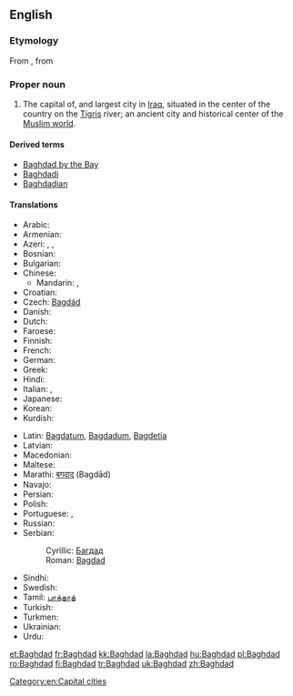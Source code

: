 {{wikipedia}}
==English==

===Etymology===
From {{etyl|pal}} {{term|Bagdād|lang=pal|tr=Bagdād}}, from {{etyl|peo}} {{term|𐎲𐎥𐎭𐎠𐎫|sc=Xpeo|tr=Baga-dāta||Gift of God}}

===Proper noun===
{{en-proper noun}}

# The capital of, and largest city in [[Iraq]], situated in the center of the country on the [[Tigris]] river; an ancient city and historical center of the [[Muslim world]].

====Derived terms====
* [[Baghdad by the Bay]]
* [[Baghdadi]]
* [[Baghdadian]]

====Translations====
{{trans-top|Baghdad}}
* Arabic: {{t+|ar|بغداد|m|tr=baghdaad}}
* Armenian: {{t-|hy|Բաղդադ|tr=Baġdad}}
* Azeri: {{t|az|Bağdad}}, {{t|az|Бағдад}}, {{t|az|بغداد|sc=fa-Arab}}
* Bosnian: {{t-|bs|Bagdad|m}}
* Bulgarian: {{t-|bg|Багдад|m|tr=Bagdád}}
* Chinese:
** Mandarin: {{t|cmn|巴格達|sc=Hani}}, {{t|cmn|巴格达|tr=Bāgédá|sc=Hani}}
* Croatian: {{t|hr|Bagdad|m}}
* Czech: [[Bagdád]] {{m}}
* Danish: {{t-|da|Bagdad}}
* Dutch: {{t-|nl|Bagdad}}
* Faroese: {{t|fo|Bagdad}}
* Finnish: {{t+|fi|Bagdad}}
* French: {{t+|fr|Bagdad}}
* German: {{t+|de|Bagdad}}
* Greek: {{t+|el|Βαγδάτη}}
* Hindi: {{t|hi|बग़दाद|tr=Baġdād|xs=Hindi}}
* Italian: {{t-|it|Bagdad|f}}, {{t-|it|Baghdad|f}}
* Japanese: {{t|ja|バグダード|tr=Bagudādo}}
* Korean: {{t|ko|바그다드|tr=Bageudadeu|sc=Hang}}
* Kurdish: {{t+|ku|Bexda|f}}
{{trans-mid}}
* Latin: [[Bagdatum]], [[Bagdadum]], [[Bagdetia]]
* Latvian: {{t|lv|Bagdāde|xs=Latvian}}
* Macedonian: {{t-|mk|Багдад|m|tr=Bagdád}}
* Maltese: {{t-|mt|Bagdad|xs=Maltese}}
* Marathi: [[बगदाद]] (Bagdād)
* Navajo: {{tø|nv|Báhdaʼ}}
* Persian: {{t-|fa|بغداد|tr=Bağdâd|xs=Persian}}
* Polish: {{t+|pl|Bagdad|m}}
* Portuguese: {{t-|pt|Bagdá}}, {{t+|pt|Bagdade}}
* Russian: {{t+|ru|Багдад|m|tr=Bagdád}}
* Serbian:
*: Cyrillic: [[Багдад]] {{m}}
*: Roman: [[Bagdad]] {{m}}
* Sindhi: {{sd-Arab|[[بغداد]]}} {{m}}
* Swedish: {{t-|sv|Bagdad}}
* Tamil: [[பாக்தாத்]]
* Turkish: {{t+|tr|Bağdat}}
* Turkmen: {{t|tk|Bagdat}}
* Ukrainian: {{t-|uk|Багдад|m|tr=Bahdád|xs=Ukrainian}}
* Urdu: {{t-|ur|بغداد|tr=Baġdād|xs=Urdu}}
{{trans-bottom}}

[[Category:en:Capital cities]]

[[et:Baghdad]]
[[fr:Baghdad]]
[[kk:Baghdad]]
[[la:Baghdad]]
[[hu:Baghdad]]
[[pl:Baghdad]]
[[ro:Baghdad]]
[[fi:Baghdad]]
[[tr:Baghdad]]
[[uk:Baghdad]]
[[zh:Baghdad]]
